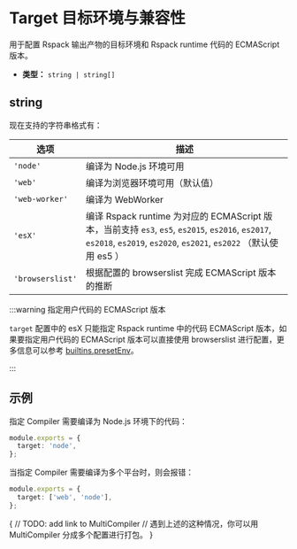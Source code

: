# Target 目标环境与兼容性

用于配置 Rspack 输出产物的目标环境和 Rspack runtime 代码的 ECMAScript 版本。

- **类型：** `string | string[]`

## string

现在支持的字符串格式有：

| 选项             | 描述                                                                                                                                                                  |
| ---------------- | --------------------------------------------------------------------------------------------------------------------------------------------------------------------- |
| `'node'`         | 编译为 Node.js 环境可用                                                                                                                                               |
| `'web'`          | 编译为浏览器环境可用（默认值）                                                                                                                                        |
| `'web-worker'`   | 编译为 WebWorker                                                                                                                                                      |
| `'esX'`          | 编译 Rspack runtime 为对应的 ECMAScript 版本，当前支持 `es3`, `es5`, `es2015`, `es2016`, `es2017`, `es2018`, `es2019`, `es2020`, `es2021`, `es2022` （默认使用 es5 ） |
| `'browserslist'` | 根据配置的 browserslist 完成 ECMAScript 版本的推断                                                                                                                    |

:::warning 指定用户代码的 ECMAScript 版本

`target` 配置中的 esX 只能指定 Rspack runtime 中的代码 ECMAScript 版本，如果要指定用户代码的 ECMAScript 版本可以直接使用 browserslist 进行配置，更多信息可以参考 [builtins.presetEnv](config/builtins#builtinspresetenv)。

:::

## 示例

指定 Compiler 需要编译为 Node.js 环境下的代码：

```ts title="rspack.config.js"
module.exports = {
  target: 'node',
};
```

当指定 Compiler 需要编译为多个平台时，则会报错：

```ts title="rspack.config.js"
module.exports = {
  target: ['web', 'node'],
};
```

{
// TODO: add link to MultiCompiler
// 遇到上述的这种情况，你可以用 MultiCompiler 分成多个配置进行打包。
}
